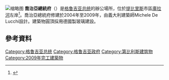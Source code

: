{{expand|time=2015-12-13T01:50:53+00:00}}
{{refimprove|time=2015-12-13T01:50:53+00:00}}
{{noteTA
|G1=地名
}}
[[File:Presidential_Palace_in_Tbilisi.jpg|缩略图]]
'''喬治亞總統府'''（{{lang-ka|საქართველოს პრეზიდენტის ადმინისტრაცია}}）是[[格鲁吉亚总统|格鲁吉亚总统]]的辦公場所，位於[[提比里斯|提比里斯]]市區[[庫拉河|庫拉河]]左岸<ref>{{cite web |url=http://www.president.gov.ge/index.php?lang_id=ENG&sec_id=213 |title=Office of the President of Georgia. Contact |accessdate=2011-05-03 |deadurl=yes |archiveurl=https://web.archive.org/web/20110614181044/http://www.president.gov.ge/index.php?lang_id=ENG&sec_id=213 |archivedate=2011-06-14 }}</ref>。喬治亞總統府修建於2004年至2009年，由義大利建築師Michele De Lucchi設計。建築物圓頂採用德國製玻璃建設。
==參考資料==
{{Reflist}}

[[Category:格鲁吉亚总统|Category:格鲁吉亚总统]]
[[Category:格鲁吉亚政府|Category:格鲁吉亚政府]]
[[Category:第比利斯建筑物|Category:第比利斯建筑物]]
[[Category:2009年完工建築物|Category:2009年完工建築物]]